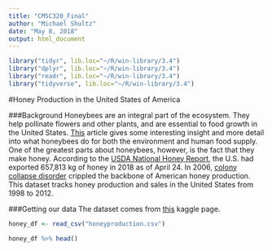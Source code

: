 ```yaml
---
title: "CMSC320_Final"
author: "Michael Shultz"
date: "May 8, 2018"
output: html_document
---
```

```r
library("tidyr", lib.loc="~/R/win-library/3.4")
library("dplyr", lib.loc="~/R/win-library/3.4")
library("readr", lib.loc="~/R/win-library/3.4")
library("tidyverse", lib.loc="~/R/win-library/3.4")
```
#Honey Production in the United States of America

###Background
Honeybees are an integral part of the ecosystem. They help pollinate flowers and other plants, and are essential to food growth in the United States. [This](http://www.lifebasicsorganics.com/blog/why-are-bees-important) article gives some interesting insight and more detail into what honeybees do for both the environment and human food supply. 
One of the greatest parts about honeybees, however, is the fact that they make honey. According to the [USDA National Honey Report](https://www.ams.usda.gov/mnreports/fvmhoney.pdf), the U.S. had exported 657,813 kg of honey in 2018 as of April 24. In 2006, [colony collapse disorder](http://www.abc.net.au/news/2017-05-08/colony-collapse-ten-years-after-crisis-what-is-happening-to-bees/8507408) crippled the backbone of American honey production. This dataset tracks honey production and sales in the United States from 1998 to 2012.

###Getting our data
The dataset comes from [this](https://www.kaggle.com/jessicali9530/honey-production/version/2) kaggle page. 
```r
honey_df <- read_csv("honeyproduction.csv")

honey_df %>% head()
```